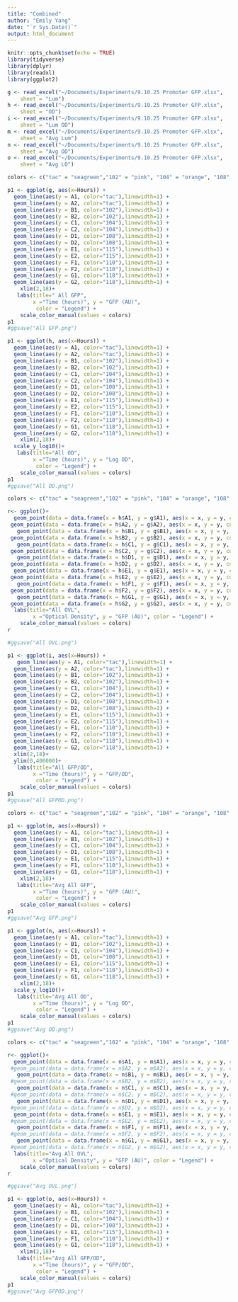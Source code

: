 ```yaml
---
title: "Combined"
author: "Emily Yang"
date: "`r Sys.Date()`"
output: html_document
---
```


```r
knitr::opts_chunk$set(echo = TRUE)
library(tidyverse)
library(dplyr)
library(readxl)
library(ggplot2)

g <- read_excel("~/Documents/Experiments/9.10.25 Promoter GFP.xlsx", 
    sheet = "Lum")
h <- read_excel("~/Documents/Experiments/9.10.25 Promoter GFP.xlsx", 
    sheet = "OD")
i <- read_excel("~/Documents/Experiments/9.10.25 Promoter GFP.xlsx", 
    sheet = "Lum OD")
m <- read_excel("~/Documents/Experiments/9.10.25 Promoter GFP.xlsx", 
    sheet = "Avg Lum")
n <- read_excel("~/Documents/Experiments/9.10.25 Promoter GFP.xlsx", 
    sheet = "Avg OD")
o <- read_excel("~/Documents/Experiments/9.10.25 Promoter GFP.xlsx", 
    sheet = "Avg LO")
```

```r

colors <- c("tac" = "seagreen","102" = "pink", "104" = "orange", "108" = "lightblue", "115" = "purple", "110" = "cyan", "118" ="salmon")

p1 <- ggplot(g, aes(x=Hours)) + 
  geom_line(aes(y = A1, color="tac"),linewidth=1) +
  geom_line(aes(y = A2, color="tac"),linewidth=1) +
  geom_line(aes(y = B1, color="102"),linewidth=1) +
  geom_line(aes(y = B2, color="102"),linewidth=1) +
  geom_line(aes(y = C1, color="104"),linewidth=1) +
  geom_line(aes(y = C2, color="104"),linewidth=1) +
  geom_line(aes(y = D1, color="108"),linewidth=1) +
  geom_line(aes(y = D2, color="108"),linewidth=1) +
  geom_line(aes(y = E1, color="115"),linewidth=1) +
  geom_line(aes(y = E2, color="115"),linewidth=1) +
  geom_line(aes(y = F1, color="110"),linewidth=1) +
  geom_line(aes(y = F2, color="110"),linewidth=1) +
  geom_line(aes(y = G1, color="118"),linewidth=1) +
  geom_line(aes(y = G2, color="118"),linewidth=1) +
    xlim(2,18)+
   labs(title=" All GFP",
        x ="Time (hours)", y = "GFP (AU)",
         color = "Legend") +
    scale_color_manual(values = colors)
p1
#ggsave("All GFP.png")

p1 <- ggplot(h, aes(x=Hours)) + 
  geom_line(aes(y = A1, color="tac"),linewidth=1) +
  geom_line(aes(y = A2, color="tac"),linewidth=1) +
  geom_line(aes(y = B1, color="102"),linewidth=1) +
  geom_line(aes(y = B2, color="102"),linewidth=1) +
  geom_line(aes(y = C1, color="104"),linewidth=1) +
  geom_line(aes(y = C2, color="104"),linewidth=1) +
  geom_line(aes(y = D1, color="108"),linewidth=1) +
  geom_line(aes(y = D2, color="108"),linewidth=1) +
  geom_line(aes(y = E1, color="115"),linewidth=1) +
  geom_line(aes(y = E2, color="115"),linewidth=1) +
  geom_line(aes(y = F1, color="110"),linewidth=1) +
  geom_line(aes(y = F2, color="110"),linewidth=1) +
  geom_line(aes(y = G1, color="118"),linewidth=1) +
  geom_line(aes(y = G2, color="118"),linewidth=1) +
    xlim(2,18)+
  scale_y_log10()+
   labs(title="All OD",
        x ="Time (hours)", y = "Log OD",
         color = "Legend") +
    scale_color_manual(values = colors)
p1
#ggsave("All OD.png")
```

```r
colors <- c("tac" = "seagreen","102" = "pink", "104" = "orange", "108" = "lightblue", "115" = "purple", "110" = "cyan", "118" ="salmon")

r<- ggplot()+ 
  geom_point(data = data.frame(x = h$A1, y = g$A1), aes(x = x, y = y, color="tac"))+
 geom_point(data = data.frame(x = h$A2, y = g$A2), aes(x = x, y = y, color="tac"))+
   geom_point(data = data.frame(x = h$B1, y = g$B1), aes(x = x, y = y, color="102"))+
 geom_point(data = data.frame(x = h$B2, y = g$B2), aes(x = x, y = y, color="102"))+
   geom_point(data = data.frame(x = h$C1, y = g$C1), aes(x = x, y = y, color="104"))+
 geom_point(data = data.frame(x = h$C2, y = g$C2), aes(x = x, y = y, color="104"))+
   geom_point(data = data.frame(x = h$D1, y = g$D1), aes(x = x, y = y, color="108"))+
 geom_point(data = data.frame(x = h$D2, y = g$D2), aes(x = x, y = y, color="108"))+
  geom_point(data = data.frame(x = h$E1, y = g$E1), aes(x = x, y = y, color="115"))+
 geom_point(data = data.frame(x = h$E2, y = g$E2), aes(x = x, y = y, color="115"))+
   geom_point(data = data.frame(x = h$F1, y = g$F1), aes(x = x, y = y, color="110"))+
 geom_point(data = data.frame(x = h$F2, y = g$F2), aes(x = x, y = y, color="110"))+
   geom_point(data = data.frame(x = h$G1, y = g$G1), aes(x = x, y = y, color="118"))+
 geom_point(data = data.frame(x = h$G2, y = g$G2), aes(x = x, y = y, color="118"))+
  labs(title="All OVL",
        x ="Optical Density", y = "GFP (AU)", color = "Legend") +
    scale_color_manual(values = colors)
r

#ggsave("All OVL.png")
```  
```r
p1 <- ggplot(i, aes(x=Hours)) + 
   geom_line(aes(y = A1, color="tac"),linewidth=1) +
  geom_line(aes(y = A2, color="tac"),linewidth=1) +
  geom_line(aes(y = B1, color="102"),linewidth=1) +
  geom_line(aes(y = B2, color="102"),linewidth=1) +
  geom_line(aes(y = C1, color="104"),linewidth=1) +
  geom_line(aes(y = C2, color="104"),linewidth=1) +
  geom_line(aes(y = D1, color="108"),linewidth=1) +
  geom_line(aes(y = D2, color="108"),linewidth=1) +
  geom_line(aes(y = E1, color="115"),linewidth=1) +
  geom_line(aes(y = E2, color="115"),linewidth=1) +
  geom_line(aes(y = F1, color="110"),linewidth=1) +
  geom_line(aes(y = F2, color="110"),linewidth=1) +
  geom_line(aes(y = G1, color="118"),linewidth=1) +
  geom_line(aes(y = G2, color="118"),linewidth=1) +
  xlim(2,18)+
  ylim(0,400000)+
   labs(title="All GFP/OD",
        x ="Time (hours)", y = "GFP/OD",
         color = "Legend") +
    scale_color_manual(values = colors)
p1
#ggsave("All GFPOD.png")
```

```r

colors <- c("tac" = "seagreen","102" = "pink", "104" = "orange", "108" = "lightblue", "115" = "purple", "110" = "cyan", "118" ="salmon")

p1 <- ggplot(m, aes(x=Hours)) + 
  geom_line(aes(y = A1, color="tac"),linewidth=1) +
  geom_line(aes(y = B1, color="102"),linewidth=1) +
  geom_line(aes(y = C1, color="104"),linewidth=1) +
  geom_line(aes(y = D1, color="108"),linewidth=1) +
  geom_line(aes(y = E1, color="115"),linewidth=1) +
  geom_line(aes(y = F1, color="110"),linewidth=1) +
  geom_line(aes(y = G1, color="118"),linewidth=1) +
    xlim(2,18)+
   labs(title="Avg All GFP",
        x ="Time (hours)", y = "GFP (AU)",
         color = "Legend") +
    scale_color_manual(values = colors)
p1
#ggsave("Avg GFP.png")

p1 <- ggplot(n, aes(x=Hours)) + 
  geom_line(aes(y = A1, color="tac"),linewidth=1) +
  geom_line(aes(y = B1, color="102"),linewidth=1) +
  geom_line(aes(y = C1, color="104"),linewidth=1) +
  geom_line(aes(y = D1, color="108"),linewidth=1) +
  geom_line(aes(y = E1, color="115"),linewidth=1) +
  geom_line(aes(y = F1, color="110"),linewidth=1) +
  geom_line(aes(y = G1, color="118"),linewidth=1) +
    xlim(2,18)+
  scale_y_log10()+
   labs(title="Avg All OD",
        x ="Time (hours)", y = "Log OD",
         color = "Legend") +
    scale_color_manual(values = colors)
p1
#ggsave("Avg OD.png")
```

```r
colors <- c("tac" = "seagreen","102" = "pink", "104" = "orange", "108" = "lightblue", "115" = "purple", "110" = "cyan", "118" ="salmon")

r<- ggplot()+ 
  geom_point(data = data.frame(x = n$A1, y = m$A1), aes(x = x, y = y, color="tac"))+
 #geom_point(data = data.frame(x = n$A2, y = m$A2), aes(x = x, y = y, color="tac"))+
   geom_point(data = data.frame(x = n$B1, y = m$B1), aes(x = x, y = y, color="102"))+
 #geom_point(data = data.frame(x = n$B2, y = m$B2), aes(x = x, y = y, color="102"))+
   geom_point(data = data.frame(x = n$C1, y = m$C1), aes(x = x, y = y, color="104"))+
 #geom_point(data = data.frame(x = n$C2, y = m$C2), aes(x = x, y = y, color="104"))+
   geom_point(data = data.frame(x = n$D1, y = m$D1), aes(x = x, y = y, color="108"))+
 #geom_point(data = data.frame(x = n$D2, y = m$D2), aes(x = x, y = y, color="108"))+
  geom_point(data = data.frame(x = n$E1, y = m$E1), aes(x = x, y = y, color="115"))+
 #geom_point(data = data.frame(x = n$E2, y = m$E2), aes(x = x, y = y, color="115"))+
   geom_point(data = data.frame(x = n$F1, y = m$F1), aes(x = x, y = y, color="110"))+
 #geom_point(data = data.frame(x = n$F2, y = m$F2), aes(x = x, y = y, color="110"))+
   geom_point(data = data.frame(x = n$G1, y = m$G1), aes(x = x, y = y, color="118"))+
 #geom_point(data = data.frame(x = n$G2, y = m$G2), aes(x = x, y = y, color="118"))+
  labs(title="Avg All OVL",
        x ="Optical Density", y = "GFP (AU)", color = "Legend") +
    scale_color_manual(values = colors)
r

#ggsave("Avg OVL.png")
```  

```r
p1 <- ggplot(o, aes(x=Hours)) + 
  geom_line(aes(y = A1, color="tac"),linewidth=1) +
  geom_line(aes(y = B1, color="102"),linewidth=1) +
  geom_line(aes(y = C1, color="104"),linewidth=1) +
  geom_line(aes(y = D1, color="108"),linewidth=1) +
  geom_line(aes(y = E1, color="115"),linewidth=1) +
  geom_line(aes(y = F1, color="110"),linewidth=1) +
  geom_line(aes(y = G1, color="118"),linewidth=1) +
    xlim(2,18)+
   labs(title="Avg All GFP/OD",
        x ="Time (hours)", y = "GFP/OD",
         color = "Legend") +
    scale_color_manual(values = colors)
p1
#ggsave("Avg GFPOD.png")
```